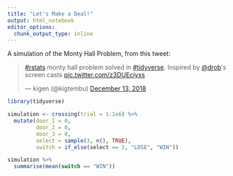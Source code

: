 ```yaml
---
title: "Let's Make a Deal!"
output: html_notebook
editor_options: 
  chunk_output_type: inline
---
```


A simulation of the Monty Hall Problem, from this tweet:

<blockquote class="twitter-tweet" data-lang="en"><p lang="en" dir="ltr"><a href="https://twitter.com/hashtag/rstats?src=hash&amp;ref_src=twsrc%5Etfw">#rstats</a> monty hall problem solved in <a href="https://twitter.com/hashtag/tidyverse?src=hash&amp;ref_src=twsrc%5Etfw">#tidyverse</a>. Inspired by <a href="https://twitter.com/drob?ref_src=twsrc%5Etfw">@drob</a>&#39;s screen casts <a href="https://t.co/z3DUEciyxs">pic.twitter.com/z3DUEciyxs</a></p>&mdash; kigen (@kigtembu) <a href="https://twitter.com/kigtembu/status/1073291954249760768?ref_src=twsrc%5Etfw">December 13, 2018</a></blockquote>
<script async src="https://platform.twitter.com/widgets.js" charset="utf-8"></script>



```r
library(tidyverse)
```


```r

simulation <- crossing(trial = 1:1e6) %>%
  mutate(door_1 = 0,
         door_2 = 0,
         door_3 = 0,
         select = sample(3, n(), TRUE),
         switch = if_else(select == 2, "LOSE", "WIN"))

simulation %>%
  summarise(mean(switch == "WIN"))

```



